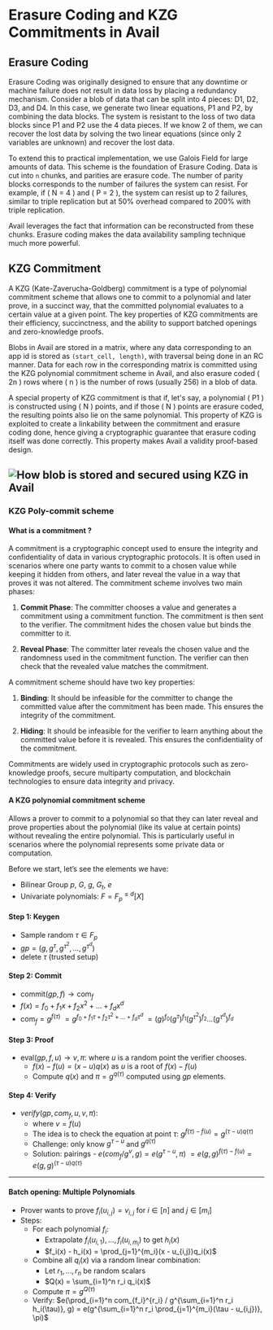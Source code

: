 # Erasure Coding and KZG Commitments in Avail

## Erasure Coding

Erasure Coding was originally designed to ensure that any downtime or machine failure does not result in data loss by placing a redundancy mechanism. Consider a blob of data that can be split into 4 pieces: D1, D2, D3, and D4. In this case, we generate two linear equations, P1 and P2, by combining the data blocks. The system is resistant to the loss of two data blocks since P1 and P2 use the 4 data pieces. If we know 2 of them, we can recover the lost data by solving the two linear equations (since only 2 variables are unknown) and recover the lost data.

To extend this to practical implementation, we use Galois Field for large amounts of data. This scheme is the foundation of Erasure Coding. Data is cut into `n` chunks, and parities are erasure code. The number of parity blocks corresponds to the number of failures the system can resist. For example, if \( N = 4 \) and \( P = 2 \), the system can resist up to 2 failures, similar to triple replication but at 50% overhead compared to 200% with triple replication.

Avail leverages the fact that information can be reconstructed from these chunks. Erasure coding makes the data availability sampling technique much more powerful.

## KZG Commitment

A KZG (Kate-Zaverucha-Goldberg) commitment is a type of polynomial commitment scheme that allows one to commit to a polynomial and later prove, in a succinct way, that the committed polynomial evaluates to a certain value at a given point. The key properties of KZG commitments are their efficiency, succinctness, and the ability to support batched openings and zero-knowledge proofs.

Blobs in Avail are stored in a matrix, where any data corresponding to an app id is stored as `(start_cell, length)`, with traversal being done in an RC manner. Data for each row in the corresponding matrix is committed using the KZG polynomial commitment scheme in Avail, and also erasure coded \( 2n \) rows where \( n \) is the number of rows (usually 256) in a blob of data.

A special property of KZG commitment is that if, let's say, a polynomial \( P1 \) is constructed using \( N \) points, and if those \( N \) points are erasure coded, the resulting points also lie on the same polynomial. This property of KZG is exploited to create a linkability between the commitment and erasure coding done, hence giving a cryptographic guarantee that erasure coding itself was done correctly. This property makes Avail a validity proof-based design.

## ![How blob is stored and secured using KZG in Avail](./kzg.png)

### KZG Poly-commit scheme

#### What is a commitment ?

A commitment is a cryptographic concept used to ensure the integrity and confidentiality of data in various cryptographic protocols. It is often used in scenarios where one party wants to commit to a chosen value while keeping it hidden from others, and later reveal the value in a way that proves it was not altered.
The commitment scheme involves two main phases:

1. **Commit Phase**: The committer chooses a value and generates a commitment using a commitment function. The commitment is then sent to the verifier. The commitment hides the chosen value but binds the committer to it.

2. **Reveal Phase**: The committer later reveals the chosen value and the randomness used in the commitment function. The verifier can then check that the revealed value matches the commitment.

A commitment scheme should have two key properties:

1. **Binding**: It should be infeasible for the committer to change the committed value after the commitment has been made. This ensures the integrity of the commitment.

2. **Hiding**: It should be infeasible for the verifier to learn anything about the committed value before it is revealed. This ensures the confidentiality of the commitment.

Commitments are widely used in cryptographic protocols such as zero-knowledge proofs, secure multiparty computation, and blockchain technologies to ensure data integrity and privacy.

#### A KZG polynomial commitment scheme

Allows a prover to commit to a polynomial so that they can later reveal and prove properties about the polynomial (like its value at certain points) without revealing the entire polynomial. This is particularly useful in scenarios where the polynomial represents some private data or computation.

Before we start, let’s see the elements we have:

- Bilinear Group $p$, $G$, $g$, $G_t$, $e$
- Univariate polynomials: $F = F_p^{\leq d}[X]$

#### Step 1: Keygen

- Sample random $\tau \in F_p$
- $\textit{gp} = (g, g^{\tau}, g^{\tau^2}, \ldots, g^{\tau^d})$
- delete $\tau$ (trusted setup)

#### Step 2: Commit

- $\text{commit} (\textit{gp}, f) \rightarrow \text{com}_f$
- $f(x) = f_0 + f_1 x + f_2 x^2 + \ldots + f_d x^d$
- $\text{com}_f = g^{f(\tau)}$
  $= g^{f_0 + f_1 \tau + f_2 \tau^2 + \ldots + f_d \tau^d}$
  $= (g)^{f_0} (g^{\tau})^{f_1} (g^{\tau^2})^{f_2} \ldots (g^{\tau^d})^{f_d}$

#### Step 3: Proof

- $\text{eval}(\textit{gp}, f, u) \rightarrow v, \pi$: where $u$ is a random point the verifier chooses.
  - $f(x) - f(u) = (x - u) q(x)$ as $u$ is a root of $f(x) - f(u)$
  - Compute $q(x)$ and $\pi = g^{q(\tau)}$ computed using $\textit{gp}$ elements.

#### Step 4: Verify

- $verify(gp, com_f, u, v, \pi)$:
  - where $v = f(u)$
  - The idea is to check the equation at point $\tau$: $g^{f(\tau) - f(u)} = g^{(\tau - u)q(\tau)}$
  - Challenge: only know $g^{\tau - u}$ and $g^{q(\tau)}$
  - Solution: pairings - $e(com_f / g^v, g) = e(g^{\tau - u}, \pi)$
    $= e(g, g)^{f(\tau) - f(u)} = e(g, g)^{(\tau - u)q(\tau)}$

---

#### Batch opening: Multiple Polynomials

- Prover wants to prove $f_i(u_{i,j}) = v_{i,j}$ for $i \in [n]$ and $j \in [m_i]$
- Steps:
  - For each polynomial $f_i$:
    - Extrapolate $f_i(u_{i,1}), \ldots, f_i(u_{i,m_i})$ to get $h_i(x)$
    - $f_i(x) - h_i(x) = \prod_{j=1}^{m_i}(x - u_{i,j})q_i(x)$
  - Combine all $q_i(x)$ via a random linear combination:
    - Let $r_1, \ldots, r_n$ be random scalars
    - $Q(x) = \sum_{i=1}^n r_i q_i(x)$
  - Compute $\pi = g^{Q(\tau)}$
  - Verify: $e(\prod_{i=1}^n com_{f_i}^{r_i} / g^{\sum_{i=1}^n r_i h_i(\tau)}, g) = e(g^{\sum_{i=1}^n r_i \prod_{j=1}^{m_i}(\tau - u_{i,j})}, \pi)$
